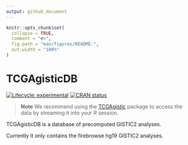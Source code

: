 ```yaml
---
output: github_document
---
```


<!-- README.md is generated from README.Rmd. Please edit that file -->

```r
knitr::opts_chunk$set(
  collapse = TRUE,
  comment = "#>",
  fig.path = "man/figures/README-",
  out.width = "100%"
)
```

# TCGAgisticDB

<!-- badges: start -->
[![Lifecycle: experimental](https://img.shields.io/badge/lifecycle-experimental-orange.svg)](https://lifecycle.r-lib.org/articles/stages.html#experimental)
[![CRAN status](https://www.r-pkg.org/badges/version/TCGAgisticDB)](https://CRAN.R-project.org/package=TCGAgisticDB)
<!-- badges: end -->

> **Note**
> We recommend using the [TCGAgistic](https://github.com/CCICB/TCGAgistic) package to access the data by streaming it into your R session.


TCGAgisticDB is a database of precomputed GISTIC2 analyses.

Currently it only contains the firebrowse hg19 GISTIC2 analyses. 
